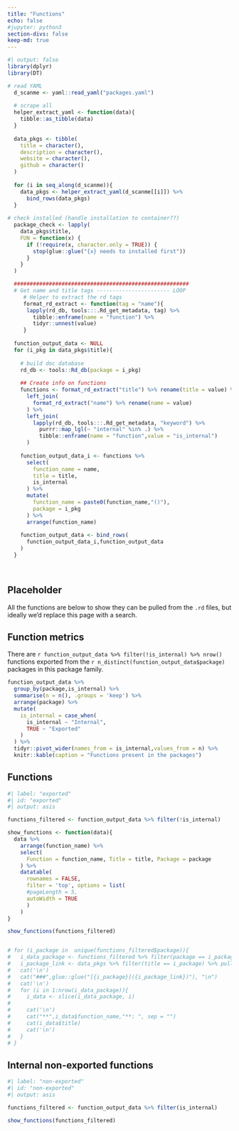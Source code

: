 ```yaml
---
title: "Functions"
echo: false
#jupyter: python3
section-divs: false
keep-md: true
---
```


```r
#| output: false
library(dplyr)
library(DT)

# read YAML
  d_scanme <- yaml::read_yaml("packages.yaml")
  
  # scrape all 
  helper_extract_yaml <- function(data){
    tibble::as_tibble(data)
  }
  
  data_pkgs <- tibble(
    title = character(),
    description = character(),
    website = character(),
    github = character()
  )
  
  for (i in seq_along(d_scanme)){
    data_pkgs <- helper_extract_yaml(d_scanme[[i]]) %>%
      bind_rows(data_pkgs)
  }
  
# check installed (handle installation to container??)
  package_check <- lapply(
    data_pkgs$title,
    FUN = function(x) {
      if (!require(x, character.only = TRUE)) {
        stop(glue::glue("{x} needs to installed first"))
      }
    }
  )

  #######################################################
  # Get name and title tags ----------------------- LOOP
     # Helper to extract the rd tags
     format_rd_extract <- function(tag = "name"){
      lapply(rd_db, tools:::.Rd_get_metadata, tag) %>%
        tibble::enframe(name = "function") %>% 
        tidyr::unnest(value)
     }
   
  function_output_data <- NULL
  for (i_pkg in data_pkgs$title){
    
    # build doc database
    rd_db <- tools::Rd_db(package = i_pkg)
  
    ## Create info on functions
    functions <- format_rd_extract("title") %>% rename(title = value) %>%
      left_join(
        format_rd_extract("name") %>% rename(name = value)
      ) %>%
      left_join(
        lapply(rd_db, tools:::.Rd_get_metadata, "keyword") %>%
          purrr::map_lgl(~ "internal" %in% .) %>%
          tibble::enframe(name = "function",value = "is_internal")
      ) 
  
    function_output_data_i <- functions %>%
      select(
        function_name = name,
        title = title,
        is_internal
      ) %>%
      mutate(
        function_name = paste0(function_name,"()"),
        package = i_pkg
      ) %>%
      arrange(function_name)
    
    function_output_data <- bind_rows(
      function_output_data_i,function_output_data
    )
  }

  

```

## Placeholder

All the functions are below to show they can be pulled from the `.rd` files,
but ideally we'd replace this page with a search.

## Function metrics

There are `r function_output_data %>% filter(!is_internal) %>% nrow()`  functions exported 
from the `r n_distinct(function_output_data$package)` packages in this package family.

```r
function_output_data %>% 
  group_by(package,is_internal) %>% 
  summarise(n = n(), .groups = 'keep') %>% 
  arrange(package) %>%
  mutate(
    is_internal = case_when(
      is_internal ~ "Internal",
      TRUE ~ "Exported"
    )
  ) %>%
  tidyr::pivot_wider(names_from = is_internal,values_from = n) %>%
  knitr::kable(caption = "Functions present in the packages")
```

## Functions

```r
#| label: "exported"
#| id: "exported"
#| output: asis

functions_filtered <- function_output_data %>% filter(!is_internal)

show_functions <- function(data){
  data %>%
    arrange(function_name) %>%
    select(
      Function = function_name, Title = title, Package = package
    ) %>%
    datatable(
      rownames = FALSE,
      filter = 'top', options = list(
      #pageLength = 5, 
      autoWidth = TRUE
      )
    )  
}

show_functions(functions_filtered)


# for (i_package in  unique(functions_filtered$package)){
#   i_data_package <- functions_filtered %>% filter(package == i_package)
#   i_package_link <- data_pkgs %>% filter(title == i_package) %>% pull(website)
#   cat('\n')
#   cat("###",glue::glue("[{i_package}]({i_package_link})"), "\n")
#   cat('\n')
#   for (i in 1:nrow(i_data_package)){
#     i_data <- slice(i_data_package, i)
#     
#     cat('\n') 
#     cat("**",i_data$function_name,"**: ", sep = "")
#     cat(i_data$title)
#     cat('\n')
#   }
# }

```

## Internal non-exported functions

```r
#| label: "non-exported"
#| id: "non-exported"
#| output: asis

functions_filtered <- function_output_data %>% filter(is_internal)

show_functions(functions_filtered)


```


